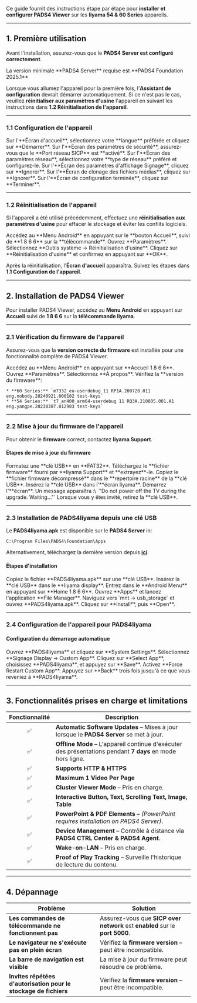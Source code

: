 Ce guide fournit des instructions étape par étape pour **installer et configurer PADS4 Viewer** sur les **Iiyama 54 & 60 Series** appareils.

***

## **1. Première utilisation**

Avant l'installation, assurez-vous que le **PADS4 Server est configuré correctement**.

<Note>
  La version minimale **PADS4 Server** requise est **PADS4 Foundation 2025.1**
</Note>

Lorsque vous allumez l'appareil pour la première fois, l'**Assistant de configuration** devrait démarrer automatiquement. Si ce n'est pas le cas, veuillez **réinitialiser aux paramètres d'usine** l'appareil en suivant les instructions dans **1.2 Réinitialisation de l'appareil**.

***

### **1.1 Configuration de l'appareil**

<Steps>
  <Step title="Première étape">
    Sur l'**Écran d'accueil**, sélectionnez votre **langue** préférée et cliquez sur **Démarrer**.
  </Step>

  <Step title="Deuxième étape">
    Sur l'**Écran des paramètres de sécurité**, assurez-vous que le **Port réseau SICP** est **activé**.
  </Step>

  <Step title="Troisième étape">
    Sur l'**Écran des paramètres réseau**, sélectionnez votre **type de réseau** préféré et configurez-le.
  </Step>

  <Step title="Quatrième étape">
    Sur l'**Écran des paramètres d'affichage Signage**, cliquez sur **Ignorer**.
  </Step>

  <Step title="Cinquième étape">
    Sur l'**Écran de clonage des fichiers médias**, cliquez sur **Ignorer**.
  </Step>

  <Step title="Sixième étape">
    Sur l'**Écran de configuration terminée**, cliquez sur **Terminer**.
  </Step>
</Steps>

***

### **1.2 Réinitialisation de l'appareil**

Si l'appareil a été utilisé précédemment, effectuez une **réinitialisation aux paramètres d'usine** pour effacer le stockage et éviter les conflits logiciels.

<Steps>
  <Step title="Première étape">
    Accédez au **Menu Android** en appuyant sur le **bouton Accueil**, suivi de **1 8 6 6** sur la **télécommande**.
  </Step>

  <Step title="Deuxième étape">
    Ouvrez **Paramètres**.
  </Step>

  <Step title="Troisième étape">
    Sélectionnez **Outils système → Réinitialisation d'usine**.
  </Step>

  <Step title="Quatrième étape">
    Cliquez sur **Réinitialisation d'usine** et confirmez en appuyant sur **OK**.
  </Step>
</Steps>

Après la réinitialisation, l'**Écran d'accueil** apparaîtra. Suivez les étapes dans **1.1 Configuration de l'appareil**.

***

## **2. Installation de PADS4 Viewer**

Pour installer PADS4 Viewer, accédez au **Menu Android** en appuyant sur **Accueil** suivi de **1 8 6 6** sur la **télécommande Iiyama**.

***

### **2.1 Vérification du firmware de l'appareil**

Assurez-vous que la **version correcte du firmware** est installée pour une fonctionnalité complète de PADS4 Viewer.

<Steps>
  <Step title="Première étape">
    Accédez au **Menu Android** en appuyant sur **Accueil 1 8 6 6**.
  </Step>

  <Step title="Deuxième étape">
    Ouvrez **Paramètres**.
  </Step>

  <Step title="Troisième étape">
    Sélectionnez **À propos**.
  </Step>

  <Step title="Quatrième étape">
    Vérifiez la **version du firmware**:

    * **60 Series:** `m7332_eu-userdebug 11 RP1A.200720.011 eng.nobody.20240921.000102 test-keys`
    * **54 Series:** `t7_an400_arm64-userdebug 11 RQ3A.210805.001.A1 eng.yangpe.20230307.012903 test-keys`
  </Step>
</Steps>

***

### **2.2 Mise à jour du firmware de l'appareil**

Pour obtenir le **firmware** correct, contactez **Iiyama Support**.

#### **Étapes de mise à jour du firmware**

<Steps>
  <Step title="Première étape">
    Formatez une **clé USB** en **FAT32**.
  </Step>

  <Step title="Deuxième étape">
    Téléchargez le **fichier firmware** fourni par **Iiyama Support** et **extrayez**-le.
  </Step>

  <Step title="Troisième étape">
    Copiez le **fichier firmware décompressé** dans le **répertoire racine** de la **clé USB**.
  </Step>

  <Step title="Quatrième étape">
    Insérez la **clé USB** dans l'**écran Iiyama**.
  </Step>

  <Step title="Cinquième étape">
    Démarrez l'**écran**. Un message apparaîtra :\
    `"Do not power off the TV during the upgrade. Waiting..."`
  </Step>

  <Step title="Sixième étape">
    Lorsque vous y êtes invité, retirez la **clé USB**.
  </Step>
</Steps>

***

### **2.3 Installation de PADS4Iiyama depuis une clé USB**

Le **PADS4Iiyama.apk** est disponible sur le **PADS4 Server** in:

```
C:\Program Files\PADS4\Foundation\Apps  
```

Alternativement, téléchargez la dernière version depuis [**ici**](https://github.com/PADS4/PADS4-Viewer-for-iiyama-signage-devices/releases/latest).

#### **Étapes d'installation**

<Steps>
  <Step title="Première étape">
    Copiez le fichier **PADS4Iiyama.apk** sur une **clé USB**.
  </Step>

  <Step title="Deuxième étape">
    Insérez la **clé USB** dans le **Iiyama display**.
  </Step>

  <Step title="Étape Trois">
    Entrez dans le **Android Menu** en appuyant sur **Home 1 8 6 6**.
  </Step>

  <Step title="Étape Quatre">
    Ouvrez **Apps** et lancez l'application **File Manager**.
  </Step>

  <Step title="Étape Cinq">
    Naviguez vers `mnt → usb_storage` et ouvrez **PADS4Iiyama.apk**.
  </Step>

  <Step title="Étape Six">
    Cliquez sur **Install**, puis **Open**.
  </Step>
</Steps>

***

### **2.4 Configuration de l'appareil pour PADS4Iiyama**

#### **Configuration du démarrage automatique**

<Steps>
  <Step title="Étape Un">
    Ouvrez **PADS4Iiyama** et cliquez sur **System Settings**.
  </Step>

  <Step title="Étape Deux">
    Sélectionnez **Signage Display → Custom App**.
  </Step>

  <Step title="Étape Trois">
    Cliquez sur **Select App**, choisissez **PADS4Iiyama**, et appuyez sur **Save**.
  </Step>

  <Step title="Étape Quatre">
    Activez **Force Restart Custom App**.
  </Step>

  <Step title="Étape Cinq">
    Appuyez sur **Back** trois fois jusqu'à ce que vous reveniez à **PADS4Iiyama**.
  </Step>
</Steps>

***

## **3. Fonctionnalités prises en charge et limitations**

| Fonctionnalité | Description                                                                                                |
| :------------: | ---------------------------------------------------------------------------------------------------------- |
|        ✅       | **Automatic Software Updates** – Mises à jour lorsque le **PADS4 Server** se met à jour.                   |
|        ✅       | **Offline Mode** – L'appareil continue d'exécuter des présentations pendant **7 days** en mode hors ligne. |
|        ✅       | **Supports HTTP & HTTPS**                                                                                  |
|        ✅       | **Maximum 1 Video Per Page**                                                                               |
|        ✅       | **Cluster Viewer Mode** – Pris en charge.                                                                  |
|        ✅       | **Interactive Button, Text, Scrolling Text, Image, Table**                                                 |
|        ✅       | **PowerPoint & PDF Elements** – *(PowerPoint requires installation on PADS4 Server)*.                      |
|        ✅       | **Device Management** – Contrôle à distance via **PADS4 CTRL Center & PADS4 Agent**.                       |
|        ✅       | **Wake-on-LAN** – Pris en charge.                                                                          |
|        ✅       | **Proof of Play Tracking** – Surveille l'historique de lecture du contenu.                                 |

***

## **4. Dépannage**

| **Problème**                                                     | **Solution**                                                                 |
| ---------------------------------------------------------------- | ---------------------------------------------------------------------------- |
| **Les commandes de télécommande ne fonctionnent pas**            | Assurez-vous que **SICP over network** est **enabled** sur le **port 5000**. |
| **Le navigateur ne s'exécute pas en plein écran**                | Vérifiez la **firmware version** – peut être incompatible.                   |
| **La barre de navigation est visible**                           | La mise à jour du firmware peut résoudre ce problème.                        |
| **Invites répétées d'autorisation pour le stockage de fichiers** | Vérifiez la **firmware version** – peut être incompatible.                   |
